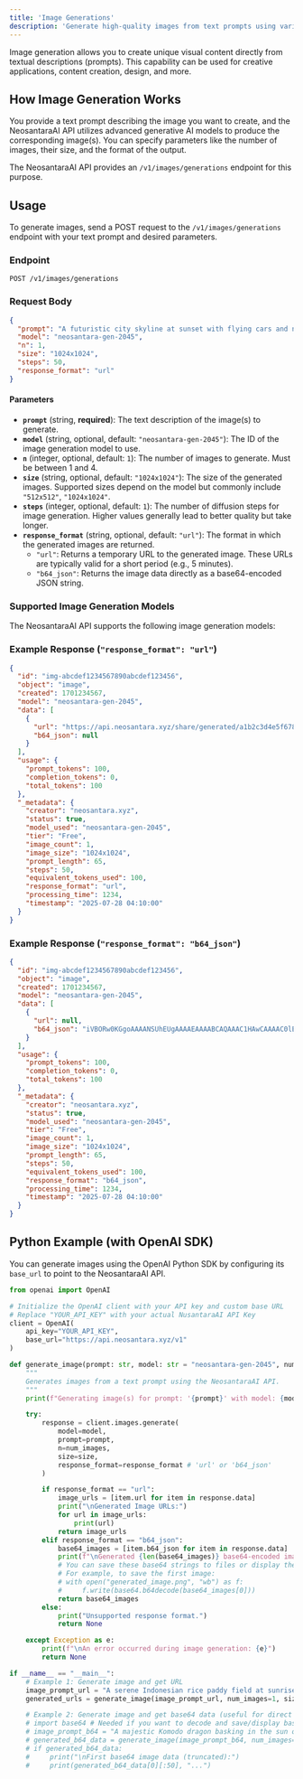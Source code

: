 ```yaml
---
title: 'Image Generations'
description: 'Generate high-quality images from text prompts using various AI models.'
---
```


Image generation allows you to create unique visual content directly from textual descriptions (prompts). This capability can be used for creative applications, content creation, design, and more.

## How Image Generation Works

You provide a text prompt describing the image you want to create, and the NeosantaraAI API utilizes advanced generative AI models to produce the corresponding image(s). You can specify parameters like the number of images, their size, and the format of the output.

The NeosantaraAI API provides an `/v1/images/generations` endpoint for this purpose.

## Usage

To generate images, send a POST request to the `/v1/images/generations` endpoint with your text prompt and desired parameters.

### Endpoint

`POST /v1/images/generations`

### Request Body

```json
{
  "prompt": "A futuristic city skyline at sunset with flying cars and neon lights, highly detailed, cyberpunk style.",
  "model": "neosantara-gen-2045",
  "n": 1,
  "size": "1024x1024",
  "steps": 50,
  "response_format": "url"
}
```

#### Parameters

* **`prompt`** (string, **required**): The text description of the image(s) to generate.
* **`model`** (string, optional, default: `"neosantara-gen-2045"`): The ID of the image generation model to use.
* **`n`** (integer, optional, default: `1`): The number of images to generate. Must be between 1 and 4.
* **`size`** (string, optional, default: `"1024x1024"`): The size of the generated images. Supported sizes depend on the model but commonly include `"512x512"`, `"1024x1024"`.
* **`steps`** (integer, optional, default: `1`): The number of diffusion steps for image generation. Higher values generally lead to better quality but take longer.
* **`response_format`** (string, optional, default: `"url"`): The format in which the generated images are returned.
    * `"url"`: Returns a temporary URL to the generated image. These URLs are typically valid for a short period (e.g., 5 minutes).
    * `"b64_json"`: Returns the image data directly as a base64-encoded JSON string.

### Supported Image Generation Models

The NeosantaraAI API supports the following image generation models:

### Example Response (`"response_format": "url"`)

```json
{
  "id": "img-abcdef1234567890abcdef123456",
  "object": "image",
  "created": 1701234567,
  "model": "neosantara-gen-2045",
  "data": [
    {
      "url": "https://api.neosantara.xyz/share/generated/a1b2c3d4e5f67890a1b2c3d4e5f67890",
      "b64_json": null
    }
  ],
  "usage": {
    "prompt_tokens": 100,
    "completion_tokens": 0,
    "total_tokens": 100
  },
  "_metadata": {
    "creator": "neosantara.xyz",
    "status": true,
    "model_used": "neosantara-gen-2045",
    "tier": "Free",
    "image_count": 1,
    "image_size": "1024x1024",
    "prompt_length": 65,
    "steps": 50,
    "equivalent_tokens_used": 100,
    "response_format": "url",
    "processing_time": 1234,
    "timestamp": "2025-07-28 04:10:00"
  }
}
```

### Example Response (`"response_format": "b64_json"`)

```json
{
  "id": "img-abcdef1234567890abcdef123456",
  "object": "image",
  "created": 1701234567,
  "model": "neosantara-gen-2045",
  "data": [
    {
      "url": null,
      "b64_json": "iVBORw0KGgoAAAANSUhEUgAAAAEAAAABCAQAAAC1HAwCAAAAC0lEQVR42mNkYAAAAAYAAjCB0C8AAAAASUVORK5CYII="
    }
  ],
  "usage": {
    "prompt_tokens": 100,
    "completion_tokens": 0,
    "total_tokens": 100
  },
  "_metadata": {
    "creator": "neosantara.xyz",
    "status": true,
    "model_used": "neosantara-gen-2045",
    "tier": "Free",
    "image_count": 1,
    "image_size": "1024x1024",
    "prompt_length": 65,
    "steps": 50,
    "equivalent_tokens_used": 100,
    "response_format": "b64_json",
    "processing_time": 1234,
    "timestamp": "2025-07-28 04:10:00"
  }
}
```

## Python Example (with OpenAI SDK)

You can generate images using the OpenAI Python SDK by configuring its `base_url` to point to the NeosantaraAI API.

```python
from openai import OpenAI

# Initialize the OpenAI client with your API key and custom base URL
# Replace "YOUR_API_KEY" with your actual NusantaraAI API Key
client = OpenAI(
    api_key="YOUR_API_KEY",
    base_url="https://api.neosantara.xyz/v1"
)

def generate_image(prompt: str, model: str = "neosantara-gen-2045", num_images: int = 1, size: str = "1024x1024", response_format: str = "url"):
    """
    Generates images from a text prompt using the NeosantaraAI API.
    """
    print(f"Generating image(s) for prompt: '{prompt}' with model: {model}")

    try:
        response = client.images.generate(
            model=model,
            prompt=prompt,
            n=num_images,
            size=size,
            response_format=response_format # 'url' or 'b64_json'
        )

        if response_format == "url":
            image_urls = [item.url for item in response.data]
            print("\nGenerated Image URLs:")
            for url in image_urls:
                print(url)
            return image_urls
        elif response_format == "b64_json":
            base64_images = [item.b64_json for item in response.data]
            print(f"\nGenerated {len(base64_images)} base64-encoded images.")
            # You can save these base64 strings to files or display them
            # For example, to save the first image:
            # with open("generated_image.png", "wb") as f:
            #     f.write(base64.b64decode(base64_images[0]))
            return base64_images
        else:
            print("Unsupported response format.")
            return None

    except Exception as e:
        print(f"\nAn error occurred during image generation: {e}")
        return None

if __name__ == "__main__":
    # Example 1: Generate image and get URL
    image_prompt_url = "A serene Indonesian rice paddy field at sunrise, with a traditional farmer working, cinematic lighting."
    generated_urls = generate_image(image_prompt_url, num_images=1, size="1024x1024", response_format="url")

    # Example 2: Generate image and get base64 data (useful for direct embedding)
    # import base64 # Needed if you want to decode and save/display base64
    # image_prompt_b64 = "A majestic Komodo dragon basking in the sun on a rocky beach, realistic, high detail."
    # generated_b64_data = generate_image(image_prompt_b64, num_images=1, size="512x512", response_format="b64_json")
    # if generated_b64_data:
    #     print("\nFirst base64 image data (truncated):")
    #     print(generated_b64_data[0][:50], "...")
```